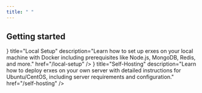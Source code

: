 ```yaml
---
title: " "
---
```



## Getting started

<Cards>
  <Card
    icon={<TerminalIcon />}
    title="Local Setup"
    description="Learn how to set up erxes on your local machine with Docker including prerequisites like Node.js, MongoDB, Redis, and more."
    href="/local-setup"
  />
  <Card
    icon={<ServerIcon />}
    title="Self-Hosting"
    description="Learn how to deploy erxes on your own server with detailed instructions for Ubuntu/CentOS, including server requirements and configuration."
    href="/self-hosting"
  />
</Cards>



